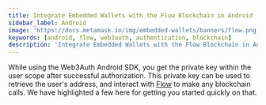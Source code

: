 ```yaml
---
title: Integrate Embedded Wallets with the Flow Blockchain in Android
sidebar_label: Android
image: 'https://docs.metamask.io/img/embedded-wallets/banners/flow.png'
keywords: [android, flow, web3auth, authentication, blockchain]
description: 'Integrate Embedded Wallets with the Flow Blockchain in Android | Embedded Wallets'
---
```



<SEO
  title="Integrate Embedded Wallets with the Flow Blockchain in Android"
  description="Integrate Embedded Wallets with the Flow Blockchain in Android | Embedded Wallets"
  image="https://docs.metamask.io/img/embedded-wallets/banners/flow.png"
  slug="/embedded-wallets/connect-blockchain/evm/flow/android"
/>

While using the Web3Auth Android SDK, you get the private key within the user scope after successful authorization. This private key can be used to retrieve the user's address, and interact with [Flow](https://developers.flow.com/) to make any blockchain calls. We have highlighted a few here for getting you started quickly on that.

<EVMInteraction />
